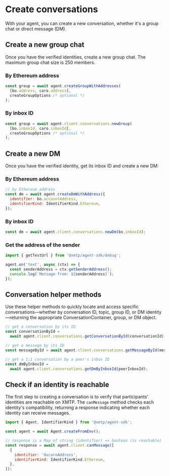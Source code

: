 # Create conversations

With your agent, you can create a new conversation, whether it's a group chat or direct message (DM).

## Create a new group chat

Once you have the verified identities, create a new group chat. The maximum group chat size is 250 members.

### By Ethereum address

```js [Node]
const group = await agent.createGroupWithAddresses(
  [bo.address, caro.address],
  createGroupOptions /* optional */
);
```

### By inbox ID

```js [Node]
const group = await agent.client.conversations.newGroup(
  [bo.inboxId, caro.inboxId],
  createGroupOptions /* optional */
);
```

## Create a new DM

Once you have the verified identity, get its inbox ID and create a new DM:

### By Ethereum address

```js [Node]
// by Ethereum address
const dm = await agent.createDmWithAddress({
  identifier: bo.accountAddress,
  identifierKind: IdentifierKind.Ethereum,
});
```

### By inbox ID

```js [Node]
const dm = await agent.client.conversations.newDm(bo.inboxId);
```

### Get the address of the sender

```ts [Node]
import { getTestUrl } from '@xmtp/agent-sdk/debug';

agent.on('text', async (ctx) => {
  const senderAddress = ctx.getSenderAddress();
  console.log(`Message from: ${senderAddress}`);
});
```

## Conversation helper methods

Use these helper methods to quickly locate and access specific conversations—whether by conversation ID, topic, group ID, or DM identity—returning the appropriate ConversationContainer, group, or DM object.

```js [Node]
// get a conversation by its ID
const conversationById =
  await agent.client.conversations.getConversationById(conversationId);

// get a message by its ID
const messageById = await agent.client.conversations.getMessageById(messageId);

// get a 1:1 conversation by a peer's inbox ID
const dmByInboxId =
  await agent.client.conversations.getDmByInboxId(peerInboxId);
```

## Check if an identity is reachable

The first step to creating a conversation is to verify that participants' identities are reachable on XMTP. The `canMessage` method checks each identity's compatibility, returning a response indicating whether each identity can receive messages.

```js [Node]
import { Agent, IdentifierKind } from '@xmtp/agent-sdk';

const agent = await Agent.createFromEnv();

// response is a Map of string (identifier) => boolean (is reachable)
const response = await agent.client.canMessage([
  {
    identifier: '0xcaroAddress',
    identifierKind: IdentifierKind.Ethereum,
  },
]);
```
